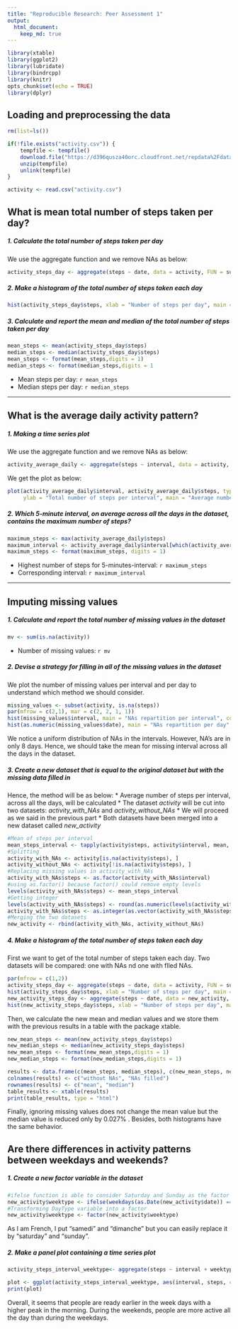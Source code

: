 ```yaml
---
title: "Reproducible Research: Peer Assessment 1"
output: 
  html_document:
    keep_md: true
---
```


```r
library(xtable)
library(ggplot2)
library(lubridate)
library(bindrcpp)
library(knitr)
opts_chunk$set(echo = TRUE)
library(dplyr)
```

## Loading and preprocessing the data

```r
rm(list=ls())

if(!file.exists("activity.csv")) {
    tempfile <- tempfile()
    download.file("https://d396qusza40orc.cloudfront.net/repdata%2Fdata%2Factivity.zip")
    unzip(tempfile)
    unlink(tempfile)
}

activity <- read.csv("activity.csv")
```

## What is mean total number of steps taken per day?

##### 1. Calculate the total number of steps taken per day

We use the aggregate function and we remove NAs as below:

```r
activity_steps_day <- aggregate(steps ~ date, data = activity, FUN = sum, na.rm = TRUE)
```

##### 2. Make a histogram of the total number of steps taken each day

```r
hist(activity_steps_day$steps, xlab = "Number of steps per day", main = "Total number of steps per day",col="grey")
```

##### 3. Calculate and report the mean and median of the total number of steps taken per day

```r
mean_steps <- mean(activity_steps_day$steps)
median_steps <- median(activity_steps_day$steps)
mean_steps <- format(mean_steps,digits = 1)
median_steps <- format(median_steps,digits = 1
```

* Mean steps per day: `r mean_steps`
* Median steps per day:  `r median_steps`

-----


## What is the average daily activity pattern?

##### 1. Making a time series plot

We use the aggregate function and we remove NAs as below:

```r
activity_average_daily <- aggregate(steps ~ interval, data = activity, FUN = mean, na.rm = TRUE)
```

We get the plot as below:

```r
plot(activity_average_daily$interval, activity_average_daily$steps, type = "l", col = "grey", xlab = "Intervals",
     ylab = "Total number of steps per interval", main = "Average number of steps taken, averaged across all days") 
```

##### 2. Which 5-minute interval, on average across all the days in the dataset, contains the maximum number of steps?

```r
maximum_steps <- max(activity_average_daily$steps)
maximum_interval <- activity_average_daily$interval[which(activity_average_daily$steps == maximum_steps)]
maximum_steps <- format(maximum_steps, digits = 1)
```

* Highest number of steps for 5-minutes-interval: `r maximum_steps`
* Corresponding interval:  `r maximum_interval`

----



## Imputing missing values

##### 1. Calculate and report the total number of missing values in the dataset

```r
mv <- sum(is.na(activity))
```

* Number of missing values: `r mv`

##### 2. Devise a strategy for filling in all of the missing values in the dataset

We plot the number of missing values per interval and per day to understand which method we should consider.

```r
missing_values <- subset(activity, is.na(steps))
par(mfrow = c(2,1), mar = c(2, 2, 1, 1))
hist(missing_values$interval, main = "NAs repartition per interval", col = "grey")
hist(as.numeric(missing_values$date), main = "NAs repartition per day", breaks = 80, col="grey")
```
We notice a uniform distribution of NAs in the intervals. However, NA's are in only 8 days. Hence, we should take the mean for missing interval across all the days in the dataset.

##### 3. Create a new dataset that is equal to the original dataset but with the missing data filled in

Hence, the method will be as below:
* Average number of steps per interval, across all the days, will be calculated
* The dataset _activity_ will be cut into two datasets: _activity_with_NAs_ and _activity_without_NAs_
* We will proceed as we said in the previous part
* Both datasets have been merged into a new dataset called _new_activity_

```r
#Mean of steps per interval
mean_steps_interval <- tapply(activity$steps, activity$interval, mean, na.rm = TRUE)
#Splitting
activity_with_NAs <- activity[is.na(activity$steps), ]
activity_without_NAs <- activity[!is.na(activity$steps), ]
#Replacing missing values in activity_with_NAs
activity_with_NAs$steps <- as.factor(activity_with_NAs$interval)
#using as.factor() because factor() could remove empty levels
levels(activity_with_NAs$steps) <- mean_steps_interval
#Getting integer 
levels(activity_with_NAs$steps) <- round(as.numeric(levels(activity_with_NAs$steps)))
activity_with_NAs$steps <- as.integer(as.vector(activity_with_NAs$steps))
#Merging the two datasets
new_activity <- rbind(activity_with_NAs, activity_without_NAs)
```

##### 4. Make a histogram of the total number of steps taken each day 

First we want to get of the total number of steps taken each day. Two datasets will be compared: one with NAs nd one with flled NAs.

```r
par(mfrow = c(1,2))
activity_steps_day <- aggregate(steps ~ date, data = activity, FUN = sum, na.rm = TRUE)
hist(activity_steps_day$steps, xlab = "Number of steps per day", main = "Steps / Day (without NAs)",col="grey")
new_activity_steps_day <- aggregate(steps ~ date, data = new_activity, FUN = sum, na.rm = TRUE)
hist(new_activity_steps_day$steps, xlab = "Number of steps per day", main = "Steps / Day (NAs filled)", col = "green")
```

Then, we calculate the new mean and median values and we store them with the previous results in a table with the package xtable.

```r
new_mean_steps <- mean(new_activity_steps_day$steps)
new_median_steps <- median(new_activity_steps_day$steps)
new_mean_steps <- format(new_mean_steps,digits = 1)
new_median_steps <- format(new_median_steps,digits = 1)

results <- data.frame(c(mean_steps, median_steps), c(new_mean_steps, new_median_steps))
colnames(results) <- c("without NAs", "NAs filled")
rownames(results) <- c("mean", "median")
table_results <- xtable(results)
print(table_results, type = "html")
```

Finally, ignoring missing values does not change the mean value but the median value is reduced only by 0.027% . Besides, both histograms have the same behavior.


## Are there differences in activity patterns between weekdays and weekends?


##### 1. Create a new factor variable in the dataset

```r
#ifelse function is able to consider Saturday and Sunday as the factor level "weekend" and all the others as "weekday"
new_activity$weektype <- ifelse(weekdays(as.Date(new_activity$date)) == "samedi" | weekdays(as.Date(new_activity$date)) == "dimanche", "weekend", "weekday")
#Transforming DayType variable into a factor
new_activity$weektype <- factor(new_activity$weektype)
```

As I am French, I put "samedi" and "dimanche" but you can easily replace it by "saturday" and "sunday".

##### 2. Make a panel plot containing a time series plot

```r
activity_steps_interval_weektype<- aggregate(steps ~ interval + weektype, data = new_activity, FUN = mean)
```

```r
plot <- ggplot(activity_steps_interval_weektype, aes(interval, steps, color = weektype)) + geom_line() + facet_grid(weektype~.) + facet_wrap(~weektype, ncol = 1, nrow = 2) + labs(x = "Intervals", y = "Average number of steps", title = "Activity")
print(plot)
```

Overall, it seems that people are ready earlier in the week days with a higher peak in the morning. During the weekends, people are more active all the day than during the weekdays.
